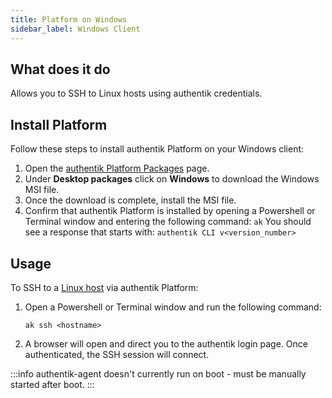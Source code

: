 ```yaml
---
title: Platform on Windows
sidebar_label: Windows Client
---
```


## What does it do

Allows you to SSH to Linux hosts using authentik credentials.

## Install Platform

Follow these steps to install authentik Platform on your Windows client:

1. Open the [authentik Platform Packages](https://authentik-pkg.netlify.app/) page.
2. Under **Desktop packages** click on **Windows** to download the Windows MSI file.
3. Once the download is complete, install the MSI file.
4. Confirm that authentik Platform is installed by opening a Powershell or Terminal window and entering the following command: `ak`
   You should see a response that starts with: `authentik CLI v<version_number>`

## Usage

To SSH to a [Linux host](./linux-host.mdx) via authentik Platform:

1. Open a Powershell or Terminal window and run the following command:

    ```
    ak ssh <hostname>
    ```

2. A browser will open and direct you to the authentik login page. Once authenticated, the SSH session will connect.

:::info
authentik-agent doesn't currently run on boot - must be manually started after boot.
:::
